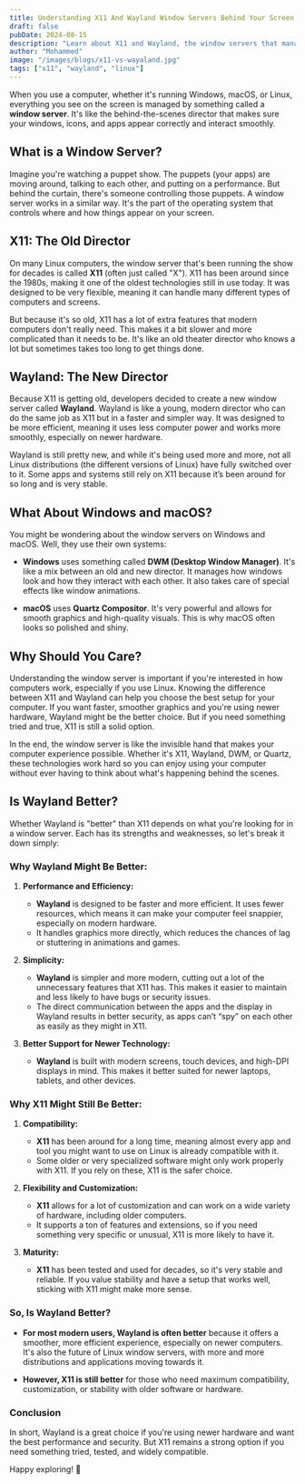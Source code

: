 ```yaml
---
title: Understanding X11 And Wayland Window Servers Behind Your Screen
draft: false
pubDate: 2024-08-15
description: "Learn about X11 and Wayland, the window servers that manage what you see on your screen. Discover how Wayland offers improved performance and simplicity compared to the older X11 system, and why each might be better depending on your needs."
author: "Mohammed"
image: "/images/blogs/x11-vs-wayaland.jpg"
tags: ["x11", "wayland", "linux"]
---
```


When you use a computer, whether it's running Windows, macOS, or Linux, everything you see on the screen is managed by something called a **window server**. It's like the behind-the-scenes director that makes sure your windows, icons, and apps appear correctly and interact smoothly.

## What is a Window Server?

Imagine you're watching a puppet show. The puppets (your apps) are moving around, talking to each other, and putting on a performance. But behind the curtain, there's someone controlling those puppets. A window server works in a similar way. It's the part of the operating system that controls where and how things appear on your screen.

## X11: The Old Director

On many Linux computers, the window server that's been running the show for decades is called **X11** (often just called "X"). X11 has been around since the 1980s, making it one of the oldest technologies still in use today. It was designed to be very flexible, meaning it can handle many different types of computers and screens.

But because it's so old, X11 has a lot of extra features that modern computers don't really need. This makes it a bit slower and more complicated than it needs to be. It's like an old theater director who knows a lot but sometimes takes too long to get things done.

## Wayland: The New Director

Because X11 is getting old, developers decided to create a new window server called **Wayland**. Wayland is like a young, modern director who can do the same job as X11 but in a faster and simpler way. It was designed to be more efficient, meaning it uses less computer power and works more smoothly, especially on newer hardware.

Wayland is still pretty new, and while it's being used more and more, not all Linux distributions (the different versions of Linux) have fully switched over to it. Some apps and systems still rely on X11 because it’s been around for so long and is very stable.

## What About Windows and macOS?

You might be wondering about the window servers on Windows and macOS. Well, they use their own systems:

- **Windows** uses something called **DWM (Desktop Window Manager)**. It's like a mix between an old and new director. It manages how windows look and how they interact with each other. It also takes care of special effects like window animations.
  
- **macOS** uses **Quartz Compositor**. It's very powerful and allows for smooth graphics and high-quality visuals. This is why macOS often looks so polished and shiny.

## Why Should You Care?

Understanding the window server is important if you're interested in how computers work, especially if you use Linux. Knowing the difference between X11 and Wayland can help you choose the best setup for your computer. If you want faster, smoother graphics and you're using newer hardware, Wayland might be the better choice. But if you need something tried and true, X11 is still a solid option.

In the end, the window server is like the invisible hand that makes your computer experience possible. Whether it's X11, Wayland, DWM, or Quartz, these technologies work hard so you can enjoy using your computer without ever having to think about what's happening behind the scenes.

## Is Wayland Better?

Whether Wayland is "better" than X11 depends on what you're looking for in a window server. Each has its strengths and weaknesses, so let's break it down simply:

### Why Wayland Might Be Better:

1. **Performance and Efficiency:**
   - **Wayland** is designed to be faster and more efficient. It uses fewer resources, which means it can make your computer feel snappier, especially on modern hardware.
   - It handles graphics more directly, which reduces the chances of lag or stuttering in animations and games.

2. **Simplicity:**
   - **Wayland** is simpler and more modern, cutting out a lot of the unnecessary features that X11 has. This makes it easier to maintain and less likely to have bugs or security issues.
   - The direct communication between the apps and the display in Wayland results in better security, as apps can’t “spy” on each other as easily as they might in X11.

3. **Better Support for Newer Technology:**
   - **Wayland** is built with modern screens, touch devices, and high-DPI displays in mind. This makes it better suited for newer laptops, tablets, and other devices.

### Why X11 Might Still Be Better:

1. **Compatibility:**
   - **X11** has been around for a long time, meaning almost every app and tool you might want to use on Linux is already compatible with it.
   - Some older or very specialized software might only work properly with X11. If you rely on these, X11 is the safer choice.

2. **Flexibility and Customization:**
   - **X11** allows for a lot of customization and can work on a wide variety of hardware, including older computers.
   - It supports a ton of features and extensions, so if you need something very specific or unusual, X11 is more likely to have it.

3. **Maturity:**
   - **X11** has been tested and used for decades, so it's very stable and reliable. If you value stability and have a setup that works well, sticking with X11 might make more sense.

### So, Is Wayland Better?

- **For most modern users, Wayland is often better** because it offers a smoother, more efficient experience, especially on newer computers. It's also the future of Linux window servers, with more and more distributions and applications moving towards it.

- **However, X11 is still better** for those who need maximum compatibility, customization, or stability with older software or hardware.

### Conclusion

In short, Wayland is a great choice if you're using newer hardware and want the best performance and security. But X11 remains a strong option if you need something tried, tested, and widely compatible.

Happy exploring! 🚀
